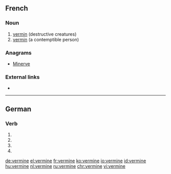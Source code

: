==French==

===Noun===
{{fr-noun|f|-}}

# [[vermin]] (destructive creatures)
# [[vermin]] (a contemptible person)

===Anagrams===
* [[Minerve#French|Minerve]]

===External links===
* {{R:TLFi}}

----

==German==

===Verb===
{{head|de|verb form}}

# {{de-verb form of|verminen|1|s|g}}
# {{de-verb form of|verminen|1|s|k1}}
# {{de-verb form of|verminen|3|s|k1}}
# {{de-verb form of|verminen|i|s}}

[[de:vermine]]
[[el:vermine]]
[[fr:vermine]]
[[ko:vermine]]
[[io:vermine]]
[[id:vermine]]
[[hu:vermine]]
[[nl:vermine]]
[[ru:vermine]]
[[chr:vermine]]
[[vi:vermine]]